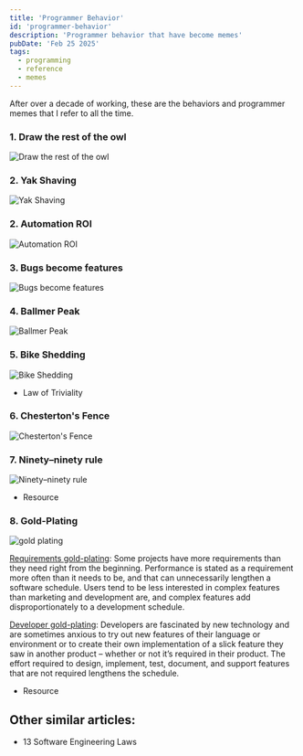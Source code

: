 ```yaml
---
title: 'Programmer Behavior'
id: 'programmer-behavior'
description: 'Programmer behavior that have become memes'
pubDate: 'Feb 25 2025'
tags:
  - programming
  - reference
  - memes
---
```



After over a decade of working, these are the behaviors and programmer memes that I refer to all the time.


### 1. Draw the rest of the owl
![Draw the rest of the owl](owl.jpg)


### 2. Yak Shaving
![Yak Shaving](yak-shaving.png)


### 2. Automation ROI
![Automation ROI](is_it_worth_the_time.png)

### 3. Bugs become features
![Bugs become features](workflow.png)

### 4. Ballmer Peak
![Ballmer Peak](ballmer-peak.jpg)

### 5. Bike Shedding
![Bike Shedding](bike-shedding-llm.png)

* <CustomLink href="https://en.wikipedia.org/wiki/Law_of_triviality">Law of Triviality</CustomLink>

### 6. Chesterton's Fence
![Chesterton's Fence](chestertons-fence-llm.png)

### 7. Ninety–ninety rule
![Ninety–ninety rule](9090rule.png)

* <CustomLink href="https://en.wikipedia.org/wiki/Ninety%E2%80%93ninety_rule">Resource</CustomLink>


### 8. Gold-Plating
![gold plating](gold-plating.png)

<u>Requirements gold-plating</u>: Some projects have more requirements than they need right from the beginning. Performance is stated as a requirement more often than it needs to be, and that can unnecessarily lengthen a software schedule. Users tend to be less interested in complex features than marketing and development are, and complex features add disproportionately to a development schedule.

<u>Developer gold-plating</u>: Developers are fascinated by new technology and are sometimes anxious to try out new features of their language or environment or to create their own implementation of a slick feature they saw in another product – whether or not it’s required in their product. The effort required to design, implement, test, document, and support features that are not required lengthens the schedule.

* <CustomLink href="https://blog.codinghorror.com/gold-plating/">Resource</CustomLink>




## Other similar articles:
* <CustomLink href="https://newsletter.manager.dev/p/the-13-software-engineering-laws">13 Software Engineering Laws</CustomLink>




